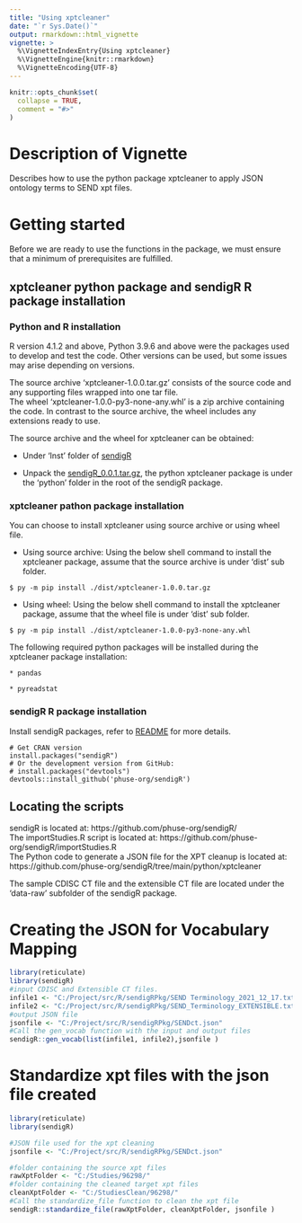 ```yaml
---
title: "Using xptcleaner"
date: "`r Sys.Date()`"
output: rmarkdown::html_vignette
vignette: >
  %\VignetteIndexEntry{Using xptcleaner}
  %\VignetteEngine{knitr::rmarkdown}
  %\VignetteEncoding{UTF-8}
---
```


```r
knitr::opts_chunk$set(
  collapse = TRUE,
  comment = "#>"
)
```
# Description of Vignette

Describes how to use the python package xptcleaner to apply JSON ontology terms to SEND xpt files.

# Getting started

Before we are ready to use the functions in the package, we must ensure that a minimum of prerequisites are fulfilled.

## xptcleaner python package and sendigR R package installation

### Python and R installation
R version 4.1.2 and above, Python 3.9.6 and above were the packages used to develop and test the code. Other versions can be used, but some issues may arise depending on versions.

The source archive 'xptcleaner-1.0.0.tar.gz' consists of the source code and any supporting files wrapped into one tar file. <br>
The wheel 'xptcleaner-1.0.0-py3-none-any.whl' is a zip archive containing the code. In contrast to the source archive, the wheel includes any extensions ready to use.

The source archive and the wheel for xptcleaner can be obtained:

  * Under 'Inst' folder of [sendigR](https://github.com/phuse-org/sendigR)

  * Unpack the [sendigR_0.0.1.tar.gz](https://github.com/phuse-org/sendigR/blob/main/sendigR_0.0.1.tar.gz), the python xptcleaner package is under the 'python' folder in the root of the sendigR package.

### xptcleaner pathon package installation
You can choose to install xptcleaner using source archive or using wheel file.

* Using source archive:
Using the below shell command to install the xptcleaner package, assume that the source archive is under 'dist' sub folder.

```
$ py -m pip install ./dist/xptcleaner-1.0.0.tar.gz

```
* Using wheel:
Using the below shell command to install the xptcleaner package, assume that the wheel file is under 'dist' sub folder.

```
$ py -m pip install ./dist/xptcleaner-1.0.0-py3-none-any.whl

```
The following required python packages will be installed during the xptcleaner package installation:<br>

    * pandas
    
    * pyreadstat

### sendigR R package installation
Install sendigR packages, refer to [README](../README.md) for more details.    
```
# Get CRAN version
install.packages("sendigR")
# Or the development version from GitHub:
# install.packages("devtools")
devtools::install_github('phuse-org/sendigR')

```
## Locating the scripts

sendigR is located at: https://github.com/phuse-org/sendigR/<br>
The importStudies.R script is located at: https://github.com/phuse-org/sendigR/importStudies.R<br>
The Python code to generate a JSON file for the XPT cleanup is located at: https://github.com/phuse-org/sendigR/tree/main/python/xptcleaner<br>

The sample CDISC CT file and the extensible CT file are located under the 'data-raw' subfolder of the sendigR package. 

# Creating the JSON for Vocabulary Mapping
```R
library(reticulate)
library(sendigR)
#input CDISC and Extensible CT files.
infile1 <- "C:/Project/src/R/sendigRPkg/SEND Terminology_2021_12_17.txt"
infile2 <- "C:/Project/src/R/sendigRPkg/SEND_Terminology_EXTENSIBLE.txt"
#output JSON file
jsonfile <- "C:/Project/src/R/sendigRPkg/SENDct.json"
#Call the gen_vocab function with the input and output files
sendigR::gen_vocab(list(infile1, infile2),jsonfile )
```
# Standardize xpt files with the json file created
```R
library(reticulate)
library(sendigR)

#JSON file used for the xpt cleaning
jsonfile <- "C:/Project/src/R/sendigRPkg/SENDct.json"

#folder containing the source xpt files
rawXptFolder <- "C:/Studies/96298/"
#folder containing the cleaned target xpt files
cleanXptFolder <- "C:/StudiesClean/96298/"
#Call the standardize_file function to clean the xpt file
sendigR::standardize_file(rawXptFolder, cleanXptFolder, jsonfile )
```

